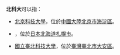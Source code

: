 '''北科大'''可以指：
*[[北京科技大學|北京科技大學]]，位於[[中國大陸|中國大陸]][[北京市|北京市]][[海淀區|海淀區]]。
*{{link-ja|北海道科學大學|北海道科学大学}}，位於[[日本|日本]][[北海道|北海道]][[札幌市|札幌市]]。
*[[國立臺北科技大學|國立臺北科技大學]]，位於[[臺灣|臺灣]][[臺北市|臺北市]][[大安區_(台北市)|大安區]]。

{{disambig|Cat=三字教育机构消歧义}}